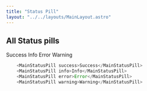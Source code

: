 ---
title: "Status Pill"
layout: "../../layouts/MainLayout.astro"
---


## All Status pills

<div class="component-preview">
    <MainStatusPill success>Success</MainStatusPill>
    <MainStatusPill info>Info</MainStatusPill>
    <MainStatusPill error>Error</MainStatusPill>
    <MainStatusPill warning>Warning</MainStatusPill>
</div>

```js
    <MainStatusPill success>Success</MainStatusPill>
    <MainStatusPill info>Info</MainStatusPill>
    <MainStatusPill error>Error</MainStatusPill>
    <MainStatusPill warning>Warning</MainStatusPill>
```
